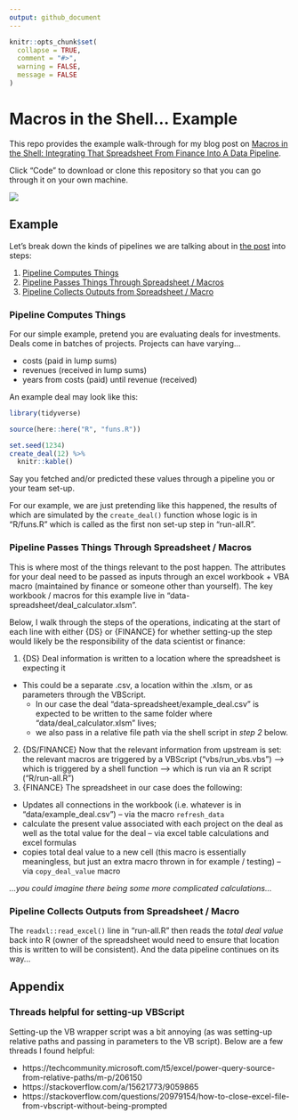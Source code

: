 ```yaml
---
output: github_document
---
```


<!-- README.md is generated from README.Rmd. Please edit that file -->

```r
knitr::opts_chunk$set(
  collapse = TRUE,
  comment = "#>",
  warning = FALSE,
  message = FALSE
)
```

# Macros in the Shell... Example

This repo provides the example walk-through for my blog post on [Macros in the Shell: Integrating That Spreadsheet From Finance Into A Data Pipeline](https://www.bryanshalloway.com/2021/05/10/macros-in-the-shell-integrating-that-spreadsheet-from-finance-into-a-local-data-pipeline/). 

Click "Code" to download or clone this repository so that you can go through it on your own machine.

![](images/clone-repo.PNG)

## Example

Let's break down the kinds of pipelines we are talking about in [the post](https://www.bryanshalloway.com/2021/05/10/macros-in-the-shell-integrating-that-spreadsheet-from-finance-into-a-local-data-pipeline/) into steps:

1. [Pipeline Computes Things]
2. [Pipeline Passes Things Through Spreadsheet / Macros]
3. [Pipeline Collects Outputs from Spreadsheet / Macro]

### Pipeline Computes Things

For our simple example, pretend you are evaluating deals for investments. Deals come in batches of projects. Projects can have varying...

* costs (paid in lump sums)
* revenues (received in lump sums)
* years from costs (paid) until revenue (received)

An example deal may look like this:

```r
library(tidyverse)

source(here::here("R", "funs.R"))

set.seed(1234)
create_deal(12) %>% 
  knitr::kable()
```

Say you fetched and/or predicted these values through a pipeline you or your team set-up. 

For our example, we are just pretending like this happened, the results of which are simulated by the `create_deal()` function whose logic is in "R/funs.R" which is called as the first non set-up step in "run-all.R".

### Pipeline Passes Things Through Spreadsheet / Macros

This is where most of the things relevant to the post happen. The attributes for your deal need to be passed as inputs through an excel workbook + VBA macro (maintained by finance or someone other than yourself). The key workbook / macros for this example live in "data-spreadsheet/deal_calculator.xlsm". 

Below, I walk through the steps of the operations, indicating at the start of each line with either {DS} or {FINANCE} for whether setting-up the step would likely be the responsibility of the data scientist or finance:

1. {DS} Deal information is written to a location where the spreadsheet is expecting it 


* This could be a separate .csv, a location within the .xlsm, or as parameters through the VBScript. 
    * In our case the deal "data-spreadsheet/example_deal.csv" is expected to be written to the same folder where "data/deal_calculator.xlsm" lives; 
    * we also pass in a relative file path via the shell script in *step 2* below.
2. {DS/FINANCE} Now that the relevant information from upstream is set: the relevant macros are triggered by a VBScript ("vbs/run_vbs.vbs") --> which is triggered by a shell function --> which is run via an R script ("R/run-all.R")
3. {FINANCE} The spreadsheet in our case does the following:

* Updates all connections in the workbook (i.e. whatever is in "data/example_deal.csv") -- via the macro `refresh_data`
* calculate the present value associated with each project on the deal as well as the total value for the deal -- via excel table calculations and excel formulas
* copies total deal value to a new cell (this macro is essentially meaningless, but just an extra macro thrown in for example / testing) -- via `copy_deal_value` macro

*...you could imagine there being some more complicated calculations...*

### Pipeline Collects Outputs from Spreadsheet / Macro

The `readxl::read_excel()` line in "run-all.R" then reads the *total deal value* back into R (owner of the spreadsheet would need to ensure that location this is written to will be consistent). And the data pipeline continues on its way...

## Appendix

### Threads helpful for setting-up VBScript

Setting-up the VB wrapper script was a bit annoying (as was setting-up relative paths and passing in parameters to the VB script). Below are a few threads I found helpful:

* https://techcommunity.microsoft.com/t5/excel/power-query-source-from-relative-paths/m-p/206150
* https://stackoverflow.com/a/15621773/9059865 
* https://stackoverflow.com/questions/20979154/how-to-close-excel-file-from-vbscript-without-being-prompted

